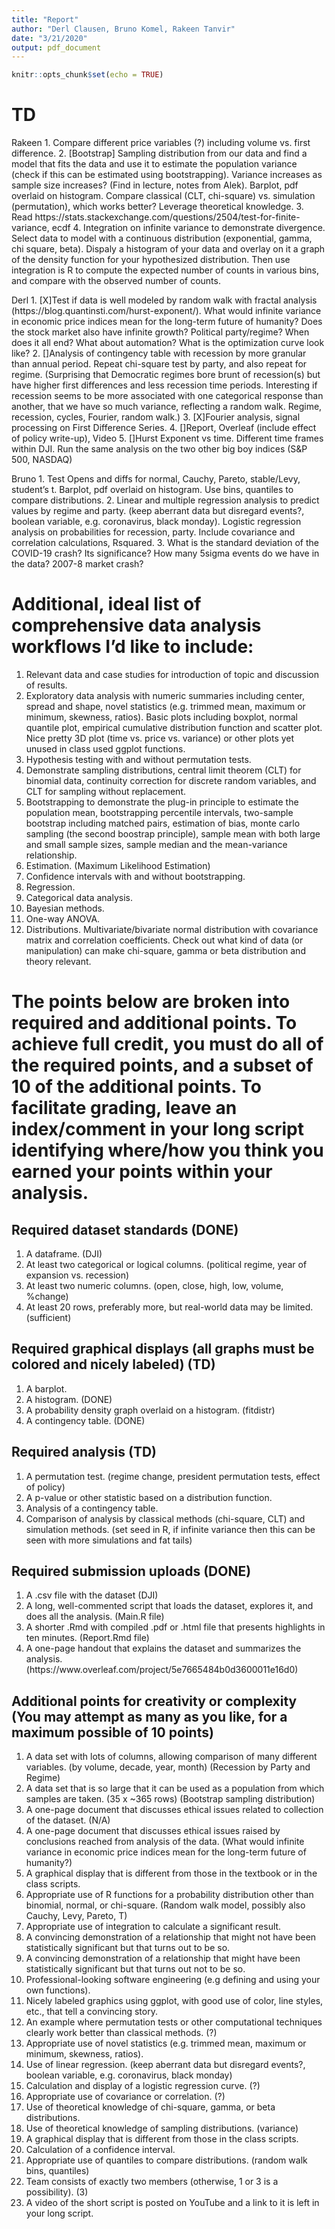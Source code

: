 ```yaml
---
title: "Report"
author: "Derl Clausen, Bruno Komel, Rakeen Tanvir"
date: "3/21/2020"
output: pdf_document
---
```


```r
knitr::opts_chunk$set(echo = TRUE)
```

# TD
Rakeen
1. Compare different price variables (?) including volume vs. first difference. 
2. [Bootstrap] Sampling distribution from our data and find a model that fits the data and use it to estimate the population variance (check if this can be estimated using bootstrapping). Variance increases as sample size increases? (Find in lecture, notes from Alek). Barplot, pdf overlaid on histogram. Compare classical (CLT, chi-square) vs. simulation (permutation), which works better? Leverage theoretical knowledge. 
3.  Read https://stats.stackexchange.com/questions/2504/test-for-finite-variance, ecdf
4. Integration on infinite variance to demonstrate divergence. Select data to model with a continuous distribution (exponential, gamma, chi square, beta). Dispaly a histogram of your data and overlay on it a graph of the density function for your hypothesized distribution. Then use integration is R to compute the expected number of counts in various bins, and compare with the observed number of counts.

Derl
1. [X]Test if data is well modeled by random walk with fractal analysis (https://blog.quantinsti.com/hurst-exponent/). 
  What would infinite variance in economic price indices mean for the long-term future of humanity? Does the stock market also have infinite growth? Political party/regime? When does it all end? What about automation? What is the optimization curve look like? 
2. []Analysis of contingency table with recession by more granular than annual period. Repeat chi-square test by party, and also repeat for regime. (Surprising that Democratic regimes bore brunt of recession(s) but have higher first differences and less recession time periods. Interesting if recession seems to be more associated with one categorical response than another, that we have so much variance, reflecting a random walk. Regime, recession, cycles, Fourier, random walk.)
3. [X]Fourier analysis, signal processing on First Difference Series. 
4. []Report, Overleaf (include effect of policy write-up), Video
5. []Hurst Exponent vs time. Different time frames within DJI. Run the same analysis on the two other big boy indices (S&P 500, NASDAQ)

Bruno
1. Test Opens and diffs for normal, Cauchy, Pareto, stable/Levy, student's t. Barplot, pdf overlaid on histogram. Use bins, quantiles to compare distributions. 
2. Linear and multiple regression analysis to predict values by regime and party. (keep aberrant data but disregard events?, boolean variable, e.g. coronavirus, black monday). Logistic regression analysis on probabilities for recession, party. Include covariance and correlation calculations, Rsquared. 
3. What is the standard deviation of the COVID-19 crash? Its significance? How many 5sigma events do we have in the data? 2007-8 market crash?

# Additional, ideal list of comprehensive data analysis workflows I'd like to include:
1. Relevant data and case studies for introduction of topic and discussion of results. 
2. Exploratory data analysis with numeric summaries including center, spread and shape, novel statistics (e.g. trimmed mean, maximum or minimum, skewness, ratios).
Basic plots including boxplot, normal quantile plot, empirical cumulative distribution function and scatter plot. Nice pretty 3D plot (time vs. price vs. variance) or other plots yet unused in class used ggplot functions. 
3. Hypothesis testing with and without permutation tests. 
4. Demonstrate sampling distributions, central limit theorem (CLT) for binomial data, continuity correction for discrete random variables, and CLT for sampling without replacement. 
5. Bootstrapping to demonstrate the plug-in principle to estimate the population mean, bootstrapping percentile intervals, two-sample bootstrap including matched pairs, estimation of bias, monte carlo sampling (the second boostrap principle), sample mean with both large and small sample sizes, sample median and the mean-variance relationship.
6. Estimation. (Maximum Likelihood Estimation)
7. Confidence intervals with and without bootstrapping.
8. Regression.
9. Categorical data analysis.
10. Bayesian methods.
11. One-way ANOVA.
12. Distributions. Multivariate/bivariate normal distribution with covariance matrix and correlation coefficients. Check out what kind of data (or manipulation) can make chi-square, gamma or beta distribution and theory relevant. 

# The points below are broken into required and additional points. To achieve full credit, you must do all of the required points, and a subset of 10 of the additional points. To facilitate grading, leave an index/comment in your long script identifying where/how you think you earned your points within your analysis.

## Required dataset standards (DONE)
1. A dataframe. (DJI)
2. At least two categorical or logical columns. (political regime, year of expansion vs. recession)
3. At least two numeric columns. (open, close, high, low, volume, %change)
4. At least 20 rows, preferably more, but real-world data may be limited. (sufficient)

## Required graphical displays (all graphs must be colored and nicely labeled) (TD)
1. A barplot. 
2. A histogram. (DONE)
3. A probability density graph overlaid on a histogram. (fitdistr)
4. A contingency table. (DONE)

## Required analysis (TD)
1. A permutation test. (regime change, president permutation tests, effect of policy)
2. A p-value or other statistic based on a distribution function.
3. Analysis of a contingency table.
4. Comparison of analysis by classical methods (chi-square, CLT) and simulation methods. (set seed in R, if infinite variance then this can be seen with more simulations and fat tails)

## Required submission uploads (DONE)
1. A .csv file with the dataset (DJI)
2. A long, well-commented script that loads the dataset, explores it, and does all the analysis. (Main.R file)
3. A shorter .Rmd with compiled .pdf or .html file that presents highlights in ten minutes. (Report.Rmd file)
4. A one-page handout that explains the dataset and summarizes the analysis. (https://www.overleaf.com/project/5e7665484b0d3600011e16d0)


## Additional points for creativity or complexity (You may attempt as many as you like, for a maximum possible of 10 points)
1. A data set with lots of columns, allowing comparison of many different variables. (by volume, decade, year, month) (Recession by Party and Regime)
2. A data set that is so large that it can be used as a population from which samples are taken. (35 x ~365 rows) (Bootstrap sampling distribution)
3. A one-page document that discusses ethical issues related to collection of the dataset. (N/A)
4. A one-page document that discusses ethical issues raised by conclusions reached from analysis of the data. (What would infinite variance in economic price indices mean for the long-term future of humanity?)
5. A graphical display that is different from those in the textbook or in the class scripts.
6. Appropriate use of R functions for a probability distribution other than binomial, normal, or chi-square. (Random walk model, possibly also Cauchy, Levy, Pareto, T)
7. Appropriate use of integration to calculate a significant result.
8. A convincing demonstration of a relationship that might not have been statistically significant but that turns out to be so.
9. A convincing demonstration of a relationship that might have been statistically significant but that turns out not to be so.
10. Professional-looking software engineering (e.g defining and using your own functions).
11. Nicely labeled graphics using ggplot, with good use of color, line styles, etc., that tell a convincing story. 
12. An example where permutation tests or other computational techniques clearly work better than classical methods. (?)
13. Appropriate use of novel statistics (e.g. trimmed mean, maximum or minimum, skewness, ratios).
14. Use of linear regression. (keep aberrant data but disregard events?, boolean variable, e.g. coronavirus, black monday)
15. Calculation and display of a logistic regression curve. (?)
16. Appropriate use of covariance or correlation. (?)
17. Use of theoretical knowledge of chi-square, gamma, or beta distributions.
18. Use of theoretical knowledge of sampling distributions. (variance)
19. A graphical display that is different from those in the class scripts.
20. Calculation of a confidence interval. 
21. Appropriate use of quantiles to compare distributions. (random walk bins, quantiles)
22. Team consists of exactly two members (otherwise, 1 or 3 is a possibility). (3)
23. A video of the short script is posted on YouTube and a link to it is left in your long script. 